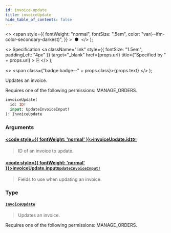 ```yaml
---
id: invoice-update
title: invoiceUpdate
hide_table_of_contents: false
---
```


  <>
    <span
      style={{
        fontWeight: "normal",
        fontSize: ".5em",
        color: "var(--ifm-color-secondary-darkest)",
      }}
    >
      &nbsp;●&nbsp;
    </span>
  </>
);

  <>
    Specification
    <a
      className="link"
      style={{ fontSize: "1.5em", paddingLeft: "4px" }}
      target="\_blank"
      href={props.url}
      title={"Specified by " + props.url}
    >
      ⎘
    </a>
  </>
);

  <>
    <span class={"badge badge--" + props.class}>{props.text}</span>
  </>
);

Updates an invoice.

Requires one of the following permissions: MANAGE_ORDERS.

```graphql
invoiceUpdate(
  id: ID!
  input: UpdateInvoiceInput!
): InvoiceUpdate
```

### Arguments

#### [<code style={{ fontWeight: 'normal' }}>invoiceUpdate.<b>id</b></code>](#)<Bullet />[`ID!`](../../api-reference/scalars/id) <Badge class="secondary" text="non-null"/> <Badge class="secondary" text="scalar"/>

> ID of an invoice to update.

#### [<code style={{ fontWeight: 'normal' }}>invoiceUpdate.<b>input</b></code>](#)<Bullet />[`UpdateInvoiceInput!`](../../api-reference/inputs/update-invoice-input) <Badge class="secondary" text="non-null"/> <Badge class="secondary" text="input"/>

> Fields to use when updating an invoice.

### Type

#### [`InvoiceUpdate`](../../api-reference/objects/invoice-update) <Badge class="secondary" text="object"/>

> Updates an invoice.

Requires one of the following permissions: MANAGE_ORDERS.

>
